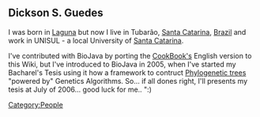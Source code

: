 == Dickson S. Guedes ==

I was born in [[wp:Laguna (Santa Catarina)|Laguna]] but now I live in Tubarão, [[wp:Santa Catarina (state)|Santa Catarina]], [[wp:Brazil|Brazil]] and work in UNISUL - a local University of  [[wp:Santa Catarina (state)|Santa Catarina]].

I've contributed with BioJava by porting the [[Biojava:Cookbook|CookBook's]] English version to this Wiki, but I've introduced to BioJava in 2005, when I've started my Bacharel's Tesis using it how a framework to contruct [[wp:Phylogenetic trees|Phylogenetic trees]] "powered by" Genetics Algorithms. So... if all dones right, I'll presents my tesis at July of 2006... good luck for me.. ":)

[[Category:People]]